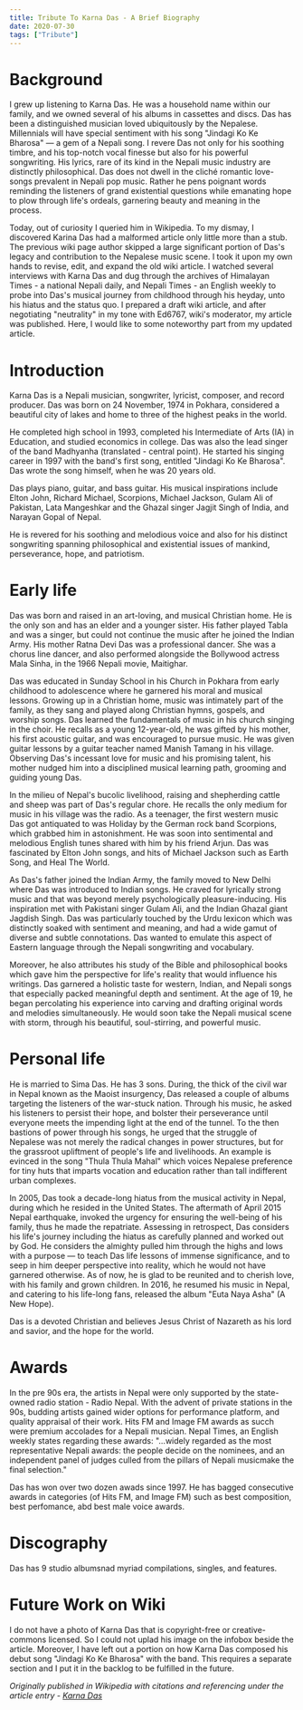```yaml
---
title: Tribute To Karna Das - A Brief Biography
date: 2020-07-30
tags: ["Tribute"]
---
```


<TOC headings={props.headings} />

# Background

I grew up listening to Karna Das. He was a household name within our family, and we owned several of his albums in cassettes and discs. Das has been a distinguished musician loved ubiquitously by the Nepalese. Millennials will have special sentiment with his song "Jindagi Ko Ke Bharosa" — a gem of a Nepali song. I revere Das not only for his soothing timbre, and his top-notch vocal finesse but also for his powerful songwriting. His lyrics, rare of its kind in the Nepali music industry are distinctly philosophical. Das does not dwell in the cliché romantic love-songs prevalent in Nepali pop music. Rather he pens poignant words reminding the listeners of grand existential questions while emanating hope to plow through life's ordeals, garnering beauty and meaning in the process.

Today, out of curiosity I queried him in Wikipedia. To my dismay, I discovered Karina Das had a malformed article only little more than a stub. The previous wiki page author skipped a large significant portion of Das's legacy and contribution to the Nepalese music scene. I took it upon my own hands to revise, edit, and expand the old wiki article. I watched several interviews with Karna Das and dug through the archives of Himalayan Times - a national Nepali daily, and Nepali Times - an English weekly to probe into Das's musical journey from childhood through his heyday, unto his hiatus and the status quo. I prepared a draft wiki article, and after negotiating "neutrality" in my tone with Ed6767, wiki's moderator, my article was published. Here, I would like to some noteworthy part from my updated article.

# Introduction

Karna Das is a Nepali musician, songwriter, lyricist, composer, and record producer. Das was born on 24 November, 1974 in Pokhara, considered a beautiful city of lakes and home to three of the highest peaks in the world.

He completed high school in 1993, completed his Intermediate of Arts (IA) in Education, and studied economics in college. Das was also the lead singer of the band Madhyanha (translated - central point). He started his singing career in 1997 with the band's first song, entitled "Jindagi Ko Ke Bharosa". Das wrote the song himself, when he was 20 years old.

Das plays piano, guitar, and bass guitar. His musical inspirations include Elton John, Richard Michael, Scorpions, Michael Jackson, Gulam Ali of Pakistan, Lata Mangeshkar and the Ghazal singer Jagjit Singh of India, and Narayan Gopal of Nepal.

He is revered for his soothing and melodious voice and also for his distinct songwriting spanning philosophical and existential issues of mankind, perseverance, hope, and patriotism.

# Early life

Das was born and raised in an art-loving, and musical Christian home. He is the only son and has an elder and a younger sister. His father played Tabla and was a singer, but could not continue the music after he joined the Indian Army. His mother Ratna Devi Das was a professional dancer. She was a chorus line dancer, and also performed alongside the Bollywood actress Mala Sinha, in the 1966 Nepali movie, Maitighar.

Das was educated in Sunday School in his Church in Pokhara from early childhood to adolescence where he garnered his moral and musical lessons. Growing up in a Christian home, music was intimately part of the family, as they sang and played along Christian hymns, gospels, and worship songs. Das learned the fundamentals of music in his church singing in the choir. He recalls as a young 12-year-old, he was gifted by his mother, his first acoustic guitar, and was encouraged to pursue music. He was given guitar lessons by a guitar teacher named Manish Tamang in his village. Observing Das's incessant love for music and his promising talent, his mother nudged him into a disciplined musical learning path, grooming and guiding young Das.

In the milieu of Nepal's bucolic livelihood, raising and shepherding cattle and sheep was part of Das's regular chore. He recalls the only medium for music in his village was the radio. As a teenager, the first western music Das got antiquated to was Holiday by the German rock band Scorpions, which grabbed him in astonishment. He was soon into sentimental and melodious English tunes shared with him by his friend Arjun. Das was fascinated by Elton John songs, and hits of Michael Jackson such as Earth Song, and Heal The World.

As Das's father joined the Indian Army, the family moved to New Delhi where Das was introduced to Indian songs. He craved for lyrically strong music and that was beyond merely psychologically pleasure-inducing. His inspiration met with Pakistani singer Gulam Ali, and the Indian Ghazal giant Jagdish Singh. Das was particularly touched by the Urdu lexicon which was distinctly soaked with sentiment and meaning, and had a wide gamut of diverse and subtle connotations. Das wanted to emulate this aspect of Eastern language through the Nepali songwriting and vocabulary.

Moreover, he also attributes his study of the Bible and philosophical books which gave him the perspective for life's reality that would influence his writings. Das garnered a holistic taste for western, Indian, and Nepali songs that especially packed meaningful depth and sentiment. At the age of 19, he began percolating his experience into carving and drafting original words and melodies simultaneously. He would soon take the Nepali musical scene with storm, through his beautiful, soul-stirring, and powerful music.

# Personal life

He is married to Sima Das. He has 3 sons. During, the thick of the civil war in Nepal known as the Maoist insurgency, Das released a couple of albums targeting the listeners of the war-stuck nation. Through his music, he asked his listeners to persist their hope, and bolster their perseverance until everyone meets the impending light at the end of the tunnel. To the then bastions of power through his songs, he urged that the struggle of Nepalese was not merely the radical changes in power structures, but for the grassroot upliftment of people's life and livelihoods. An example is evinced in the song "Thula Thula Mahal" which voices Nepalese preference for tiny huts that imparts vocation and education rather than tall indifferent urban complexes.

In 2005, Das took a decade-long hiatus from the musical activity in Nepal, during which he resided in the United States. The aftermath of April 2015 Nepal earthquake, invoked the urgency for ensuring the well-being of his family, thus he made the repatriate. Assessing in retrospect, Das considers his life's journey including the hiatus as carefully planned and worked out by God. He considers the almighty pulled him through the highs and lows with a purpose — to teach Das life lessons of immense significance, and to seep in him deeper perspective into reality, which he would not have garnered otherwise. As of now, he is glad to be reunited and to cherish love, with his family and grown children. In 2016, he resumed his music in Nepal, and catering to his life-long fans, released the album "Euta Naya Asha" (A New Hope).

Das is a devoted Christian and believes Jesus Christ of Nazareth as his lord and savior, and the hope for the world.

# Awards

In the pre 90s era, the artists in Nepal were only supported by the state-owned radio station - Radio Nepal. With the advent of private stations in the 90s, budding artists gained wider options for performance platform, and quality appraisal of their work. Hits FM and Image FM awards as succh were premium accolades for a Nepali musician. Nepal Times, an English weekly states regarding these awards: "...widely regarded as the most representative Nepali awards: the people decide on the nominees, and an independent panel of judges culled from the pillars of Nepali musicmake the final selection."

Das has won over two dozen awads since 1997. He has bagged consecutive awards in categories (of Hits FM, and Image FM) such as best composition, best perfomance, abd best male voice awards.

# Discography

Das has 9 studio albumsnad myriad compilations, singles, and features.

# Future Work on Wiki

I do not have a photo of Karna Das that is copyright-free or creative-commons licensed. So I could not uplad his image on the infobox beside the article. Moreover, I have left out a portion on how Karna Das composed his debut song "Jindagi Ko Ke Bharosa" with the band. This requires a separate section and I put it in the backlog to be fulfilled in the future.

_Originally published in Wikipedia with citations and referencing under the article
entry - [Karna Das](https://en.wikipedia.org/wiki/Karna_Das)_
